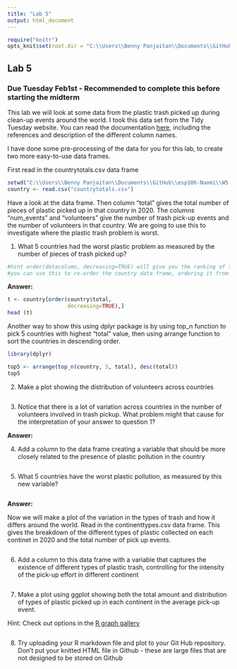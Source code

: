 ```yaml
---
title: "Lab 5"
output: html_document
---
```


```r
require("knitr")
opts_knit$set(root.dir = "C:\\Users\\Benny Panjaitan\\Documents\\GitHub\\esp106-Naomi\\W5 Lab\\") #use this to set your working directory so knitr understands it
```

## Lab 5

### Due Tuesday Feb1st - Recommended to complete this before starting the midterm

This lab we will look at some data from the plastic trash picked up during clean-up events around the world. I took this data set from the Tidy Tuesday website. You can read the documentation [here](https://github.com/rfordatascience/tidytuesday/blob/master/data/2021/2021-01-26/readme.md), including the references and description of the different column names.

I have done some pre-processing of the data for you for this lab, to create two more easy-to-use data frames.

First read in the countrytotals.csv data frame
```r
setwd("C:\\Users\\Benny Panjaitan\\Documents\\GitHub\\esp106-Naomi\\W5 Lab\\ESP106_week5_data")
country <- read.csv("countrytotals.csv")

```

Have a look at the data frame. Then column "total" gives the total number of pieces of plastic picked up in that country in 2020. The columns "num_events" and "volunteers" give the number of trash pick-up events and the number of volunteers in that country. We are going to use this to investigate where the plastic trash problem is worst.

1. What 5 countries had the worst plastic problem as measured by the number of pieces of trash picked up?

```r

#hint order(datacolumn, decreasing=TRUE) will give you the ranking of the countries by the values in the data column
#you can use this to re-order the country data frame, ordering it from the country with the most trash picked up to the least
```

**Answer:** 
```r
t <- country[order(country$total, 
                   decreasing=TRUE),]
head (t)
```
Another way to show this using dplyr package is by using top_n function to pick 5 countries with highest "total" value, then using arrange function to sort the countries in descending order.
```r
library(dplyr)

top5 <- arrange(top_n(country, 5, total), desc(total))
top5

```


2. Make a plot showing the distribution of volunteers across countries

```r


```

3. Notice that there is a lot of variation across countries in the number of volunteers involved in trash pickup. What problem might that cause for the interpretation of your answer to question 1?

**Answer:** 

4. Add a column to the data frame creating a variable that should be more closely related to the presence of plastic pollution in the country

```r



```

5. What 5 countries have the worst plastic pollution, as measured by this new variable?

```r


```

**Answer:** 

Now we will make a plot of the variation in the types of trash and how it differs around the world. Read in the continenttypes.csv data frame. This gives the breakdown of the different types of plastic collected on each continet in 2020 and the total number of pick up events.

```r


```

6. Add a column to this data frame with a variable that captures the existence of different types of plastic trash, controlling for the intensity of the pick-up effort in different continent

```r

```

7. Make a plot using ggplot showing both the total amount and distribution of types of plastic picked up in each continent in the average pick-up event.

Hint: Check out options in the [R graph gallery](https://www.r-graph-gallery.com)

```r

```

8. Try uploading your R markdown file and plot to your Git Hub repository. Don't put your knitted HTML file in Github - these are large files that are not designed to be stored on Github

